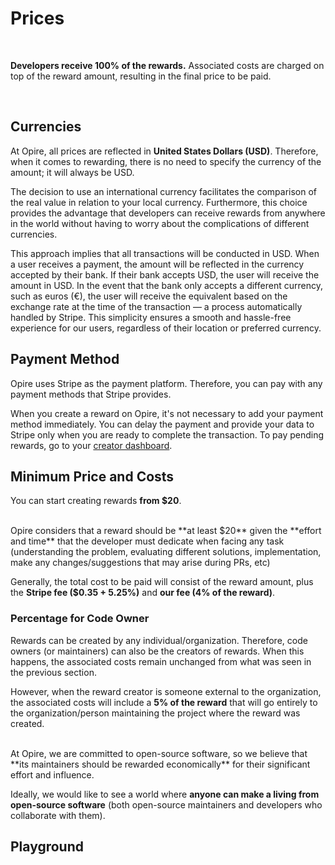 
# Prices

<br/>

<InfoPanel>**Developers receive 100% of the rewards.** Associated costs are charged on top of the reward amount, resulting in the final price to be paid.</InfoPanel>

<br/>

## Currencies

At Opire, all prices are reflected in **United States Dollars (USD)**. Therefore, when it comes to rewarding, there is no need to specify the currency of the amount; it will always be USD.

The decision to use an international currency facilitates the comparison of the real value in relation to your local currency. Furthermore, this choice provides the advantage that developers can receive rewards from anywhere in the world without having to worry about the complications of different currencies.

This approach implies that all transactions will be conducted in USD. When a user receives a payment, the amount will be reflected in the currency accepted by their bank. If their bank accepts USD, the user will receive the amount in USD. In the event that the bank only accepts a different currency, such as euros (€), the user will receive the equivalent based on the exchange rate at the time of the transaction — a process automatically handled by Stripe. This simplicity ensures a smooth and hassle-free experience for our users, regardless of their location or preferred currency.

## Payment Method

Opire uses Stripe as the payment platform. Therefore, you can pay with any payment methods that Stripe provides.

When you create a reward on Opire, it's not necessary to add your payment method immediately. You can delay the payment and provide your data to Stripe only when you are ready to complete the transaction. To pay pending rewards, go to your [creator dashboard](https://app.opire.dev/dashboard/creator/rewards).

## Minimum Price and Costs

You can start creating rewards **from $20**.

<br/>
<InfoPanel>Opire considers that a reward should be **at least $20** given the **effort and time** that the developer must dedicate when facing any task <DimmedText>(understanding the problem, evaluating different solutions, implementation, make any changes/suggestions that may arise during PRs, etc)</DimmedText></InfoPanel>
<br/>

Generally, the total cost to be paid will consist of the reward amount, plus the **Stripe fee ($0.35 + 5.25%)** and **our fee (4% of the reward)**.

### Percentage for Code Owner

Rewards can be created by any individual/organization. Therefore, code owners (or maintainers) can also be the creators of rewards. When this happens, the associated costs remain unchanged from what was seen in the previous section.

However, when the reward creator is someone external to the organization, the associated costs will include a **5% of the reward** that will go entirely to the organization/person maintaining the project where the reward was created.

<br/>
<InfoPanel>
At Opire, we are committed to open-source software, so we believe that **its maintainers should be rewarded economically** for their significant effort and influence.

Ideally, we would like to see a world where **anyone can make a living from open-source software** (both open-source maintainers and developers who collaborate with them).
</InfoPanel>
<br/>

## Playground
<br/>

<RewardCalculator/>